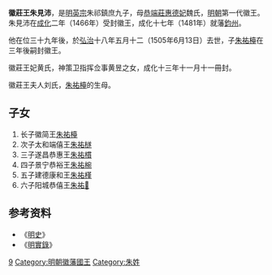 {{noteTA
|1=zh:朱祐檯;zh-hant:朱祐檯;zh-hans:朱祐檯;
}}
'''徽莊王朱見沛'''{{BD|1462年|3月2日|1505年|6月13日|catIdx=Z朱}}，是[[明英宗|明英宗]]朱祁鎮庶九子，母[[魏德妃|恭端莊惠德妃]]魏氏，[[明朝|明朝]]第一代徽王。朱見沛在[[成化|成化]]二年（1466年）受封徽王，成化十七年（1481年）就藩[[鈞州|鈞州]]。

他在位三十九年後，於[[弘治|弘治]]十八年五月十二（1505年6月13日）去世，子[[朱祐檯|朱祐檯]]在三年後嗣封徽王。

徽莊王妃黄氏，神策卫指挥佥事黄昱之女，成化十三年十一月十一冊封。

徽莊王夫人刘氏，[[朱祐檯|朱祐檯]]的生母。

==子女==
#长子徽简王[[朱祐檯|朱祐檯]]
#次子太和端僖王[[朱祐檖|朱祐檖]]
#三子遂昌恭惠王[[朱祐樌|朱祐樌]]
#四子景宁恭裕王[[朱祐椀|朱祐椀]]
#五子建德康和王[[朱祐槿|朱祐槿]]
#六子阳城恭僖王[[朱祐𣡵|朱祐𣡵]]

==参考资料==
*《[[明史|明史]]》
*《[[明實錄|明實錄]]》

{{s-start}}
{{s-none|無|[[明朝|明政府]]封之}}
{{s-ttl|title=[[明朝藩王列表_(徽王系)|明徽國國王]]|years=1466年－1505年}}
{{s-aft|after=子簡王[[朱祐檯|朱祐檯]]}}
{{end}}
{{明英宗皇室}}
[[Category:明英宗皇子|9]]
[[Category:明朝徽藩國王|Category:明朝徽藩國王]]
[[Category:朱姓|Category:朱姓]]